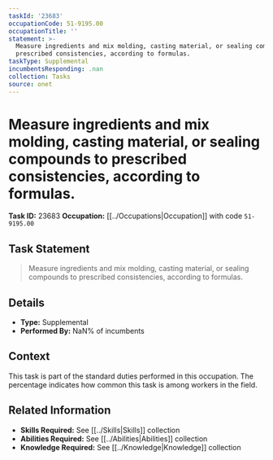 ```yaml
---
taskId: '23683'
occupationCode: 51-9195.00
occupationTitle: ''
statement: >-
  Measure ingredients and mix molding, casting material, or sealing compounds to
  prescribed consistencies, according to formulas.
taskType: Supplemental
incumbentsResponding: .nan
collection: Tasks
source: onet
---
```

# Measure ingredients and mix molding, casting material, or sealing compounds to prescribed consistencies, according to formulas.

**Task ID:** 23683
**Occupation:** [[../Occupations|Occupation]] with code `51-9195.00`

## Task Statement

> Measure ingredients and mix molding, casting material, or sealing compounds to prescribed consistencies, according to formulas.

## Details

- **Type:** Supplemental
- **Performed By:** NaN% of incumbents

## Context

This task is part of the standard duties performed in this occupation. The percentage indicates how common this task is among workers in the field.

## Related Information

- **Skills Required:** See [[../Skills|Skills]] collection
- **Abilities Required:** See [[../Abilities|Abilities]] collection
- **Knowledge Required:** See [[../Knowledge|Knowledge]] collection
